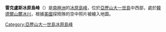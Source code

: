 {{coord|70|18|S|70|32|W|display=title}}

'''雷克盧斯冰原島峰'''（{{lang-en|Recluse Nunatak}}）是[[南極洲|南極洲]]的[[冰原島峰|冰原島峰]]，位於[[亞歷山大一世島|亞歷山大一世島]]中西部，處於[[韓德爾山麓冰川|韓德爾山麓冰川]]，根據[[美國|美國]]探險隊的空中照片被繪入地圖。

{{DEFAULTSORT:Recluse Nunatak}}
[[Category:亞歷山大一世島冰原島峰|Category:亞歷山大一世島冰原島峰]]


{{AlexanderIsland-geo-stub}}